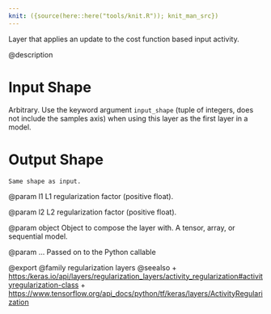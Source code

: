 ```yaml
---
knit: ({source(here::here("tools/knit.R")); knit_man_src})
---
```

Layer that applies an update to the cost function based input activity.

@description

# Input Shape
Arbitrary. Use the keyword argument `input_shape`
(tuple of integers, does not include the samples axis)
when using this layer as the first layer in a model.

# Output Shape
    Same shape as input.

@param l1
L1 regularization factor (positive float).

@param l2
L2 regularization factor (positive float).

@param object
Object to compose the layer with. A tensor, array, or sequential model.

@param ...
Passed on to the Python callable

@export
@family regularization layers
@seealso
+ <https:/keras.io/api/layers/regularization_layers/activity_regularization#activityregularization-class>
+ <https://www.tensorflow.org/api_docs/python/tf/keras/layers/ActivityRegularization>
